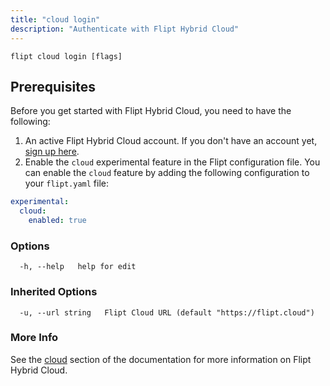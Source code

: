```yaml
---
title: "cloud login"
description: "Authenticate with Flipt Hybrid Cloud"
---
```


```
flipt cloud login [flags]
```

## Prerequisites

Before you get started with Flipt Hybrid Cloud, you need to have the following:

1. An active Flipt Hybrid Cloud account. If you don't have an account yet, [sign up here](https://flipt.cloud).
2. Enable the `cloud` experimental feature in the Flipt configuration file. You can enable the `cloud` feature by adding the following configuration to your `flipt.yaml` file:

```yaml
experimental:
  cloud:
    enabled: true
```

### Options

```
  -h, --help   help for edit
```

### Inherited Options

```
  -u, --url string   Flipt Cloud URL (default "https://flipt.cloud")
```

### More Info

See the [cloud](/cloud/overview) section of the documentation for more information on Flipt Hybrid Cloud.

